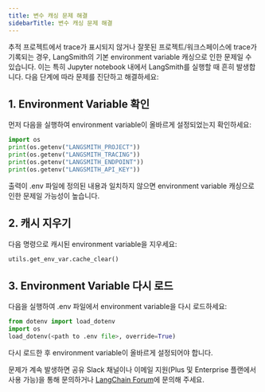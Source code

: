 ```yaml
---
title: 변수 캐싱 문제 해결
sidebarTitle: 변수 캐싱 문제 해결
---
```


추적 프로젝트에서 trace가 표시되지 않거나 잘못된 프로젝트/워크스페이스에 trace가 기록되는 경우, LangSmith의 기본 environment variable 캐싱으로 인한 문제일 수 있습니다. 이는 특히 Jupyter notebook 내에서 LangSmith를 실행할 때 흔히 발생합니다. 다음 단계에 따라 문제를 진단하고 해결하세요:

## 1. Environment Variable 확인

먼저 다음을 실행하여 environment variable이 올바르게 설정되었는지 확인하세요:

```python
import os
print(os.getenv("LANGSMITH_PROJECT"))
print(os.getenv("LANGSMITH_TRACING"))
print(os.getenv("LANGSMITH_ENDPOINT"))
print(os.getenv("LANGSMITH_API_KEY"))
```

출력이 .env 파일에 정의된 내용과 일치하지 않으면 environment variable 캐싱으로 인한 문제일 가능성이 높습니다.

## 2. 캐시 지우기

다음 명령으로 캐시된 environment variable을 지우세요:

```python
utils.get_env_var.cache_clear()
```

## 3. Environment Variable 다시 로드

다음을 실행하여 .env 파일에서 environment variable을 다시 로드하세요:

```python
from dotenv import load_dotenv
import os
load_dotenv(<path to .env file>, override=True)
```

다시 로드한 후 environment variable이 올바르게 설정되어야 합니다.

문제가 계속 발생하면 공유 Slack 채널이나 이메일 지원(Plus 및 Enterprise 플랜에서 사용 가능)을 통해 문의하거나 [LangChain Forum](https://forum.langchain.com/)에 문의해 주세요.